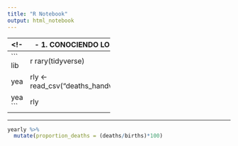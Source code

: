 ---
title: "R Notebook"
output: html_notebook
---

-- -----------------------------
<!-- 1. CONOCIENDO LOS DATOS -->
-- -----------------------------
```{r}
library(tidyverse)

yearly <- read_csv("deaths_handwashing.csv")

yearly
```
-- ---------------------------------------
<!-- 2. EL ALARMANTE NUMERO DE MUERTES -->
-- ---------------------------------------
```{r}
yearly %>%
  mutate(proportion_deaths = (deaths/births)*100)

```
